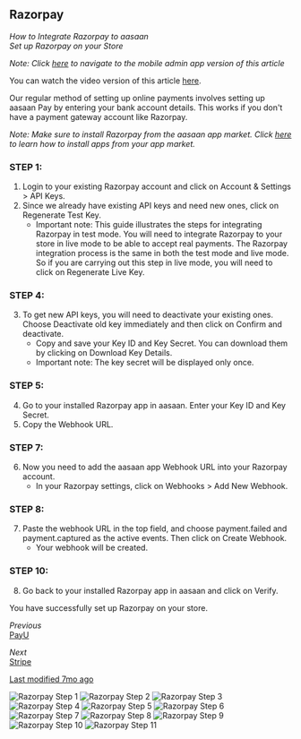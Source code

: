 ## Razorpay

*How to Integrate Razorpay to aasaan*  
*Set up Razorpay on your Store*

*Note: Click [here](mobile-admin-link) to navigate to the mobile admin app version of this article*

You can watch the video version of this article [here](video-link).

Our regular method of setting up online payments involves setting up aasaan Pay by entering your bank account details. This works if you don't have a payment gateway account like Razorpay.

*Note: Make sure to install Razorpay from the aasaan app market. Click [here](install-app-link) to learn how to install apps from your app market.*

### STEP 1:

1. Login to your existing Razorpay account and click on Account & Settings > API Keys.
2. Since we already have existing API keys and need new ones, click on Regenerate Test Key.
   - Important note: This guide illustrates the steps for integrating Razorpay in test mode. You will need to integrate Razorpay to your store in live mode to be able to accept real payments. The Razorpay integration process is the same in both the test mode and live mode. So if you are carrying out this step in live mode, you will need to click on Regenerate Live Key.
   
### STEP 4:

3. To get new API keys, you will need to deactivate your existing ones. Choose Deactivate old key immediately and then click on Confirm and deactivate.
   - Copy and save your Key ID and Key Secret. You can download them by clicking on Download Key Details.
   - Important note: The key secret will be displayed only once.
   
### STEP 5:

4. Go to your installed Razorpay app in aasaan. Enter your Key ID and Key Secret.
5. Copy the Webhook URL.
   
### STEP 7:

6. Now you need to add the aasaan app Webhook URL into your Razorpay account.
   - In your Razorpay settings, click on Webhooks > Add New Webhook.
   
### STEP 8:

7. Paste the webhook URL in the top field, and choose payment.failed and payment.captured as the active events. Then click on Create Webhook.
   - Your webhook will be created.

### STEP 10:

8. Go back to your installed Razorpay app in aasaan and click on Verify.

You have successfully set up Razorpay on your store.

*Previous*  
[PayU](previous-link)

*Next*  
[Stripe](next-link)

[Last modified 7mo ago](last-modified-link)

![Razorpay Step 1](https://cdn.aasaan.app/docs/razorpay/razorpay_1.png)
![Razorpay Step 2](https://cdn.aasaan.app/docs/razorpay/razorpay_2.png)
![Razorpay Step 3](https://cdn.aasaan.app/docs/razorpay/razorpay_3.png)
![Razorpay Step 4](https://cdn.aasaan.app/docs/razorpay/razorpay_4.png)
![Razorpay Step 5](https://cdn.aasaan.app/docs/razorpay/razorpay_5.png)
![Razorpay Step 6](https://cdn.aasaan.app/docs/razorpay/razorpay_6.png)
![Razorpay Step 7](https://cdn.aasaan.app/docs/razorpay/razorpay_7.png)
![Razorpay Step 8](https://cdn.aasaan.app/docs/razorpay/razorpay_8.png)
![Razorpay Step 9](https://cdn.aasaan.app/docs/razorpay/razorpay_9.png)
![Razorpay Step 10](https://cdn.aasaan.app/docs/razorpay/razorpay_10.png)
![Razorpay Step 11](https://cdn.aasaan.app/docs/razorpay/razorpay_11.png)
